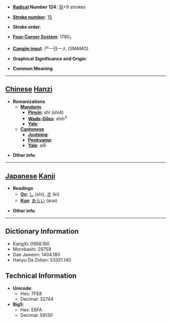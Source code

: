 * '''[[Wiktionary:Chinese radical index| Radical]] Number 124''': [[Wiktionary:Chinese radical index 羽|羽]]+9 strokes

* '''[[Wiktionary:Chinese total strokes index|Stroke number]]''': [[Wiktionary:Chinese total strokes index 15|15]]

* '''Stroke order''': 

* '''[[Wiktionary:Chinese four corner index|Four-Corner System]]''': 1780<sub>1</sub>

* '''[[Wiktionary:Chinese Cangjie index|Cangjie input]]''': 尸一日一人 (SMAMO)

* '''Graphical Significance and Origin''': 

* '''Common Meaning'''

----

== [[Chinese]] [[Hanzi]] ==

* '''Romanizations'''
** '''[[Mandarin]]'''
*** '''[[Pinyin]]''': shì (shi4)
*** '''[[Wade-Giles]]''': shih<sup>4</sup>
*** '''[[Yale]]''': 
** '''[[Cantonese]]'''
*** '''[[Jyutping]]''':
*** '''[[Penkyamp]]''': 
*** '''[[Yale]]''': si6

* '''Other info''': 

----

== [[Japanese]] [[Kanji]] ==

* '''Readings'''
** '''[[On]]''': [[し]] (shi), [[き]] (ki)
** '''[[Kun]]''': [[あらい]] (arai)

* '''Other info''':  

----

== Dictionary Information ==

* KangXi: 0958.180
* Morobashi: 28759
* Dae Jaweon: 1404.180
* Hanyu Da Zidian: 53351.140

== Technical Information ==

* '''Unicode''':
** Hex: 7FE8
** Decimal: 32744
* '''Big5''':
** Hex: E6FA
** Decimal: 59130